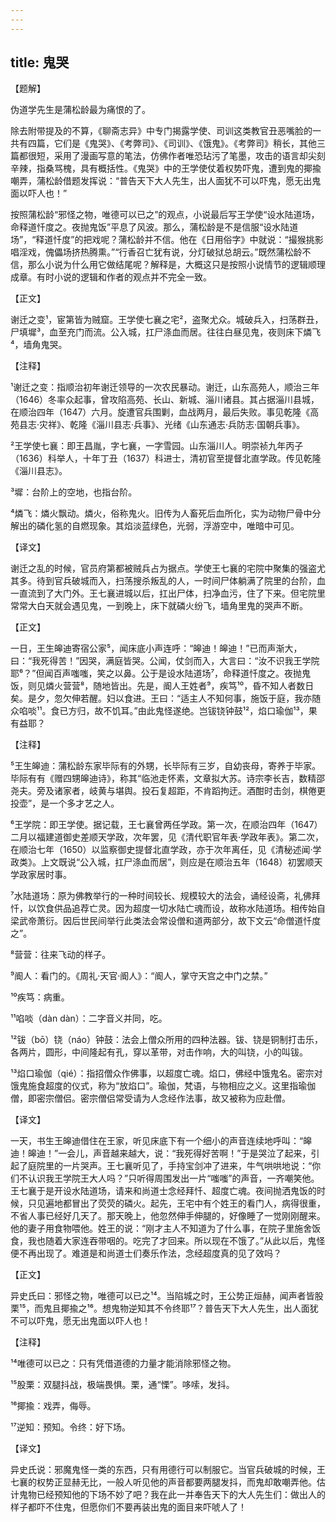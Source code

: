```yaml
---
---
---
```

title: 鬼哭
---




【题解】


伪道学先生是蒲松龄最为痛恨的了。

除去附带提及的不算，《聊斋志异》中专门揭露学使、司训这类教官丑恶嘴脸的一共有四篇，它们是《鬼哭》、《考弊司》、《司训》、《饿鬼》。《考弊司》稍长，其他三篇都很短，采用了漫画写意的笔法，仿佛作者唯恐玷污了笔墨，攻击的语言却尖刻辛辣，指桑骂槐，具有概括性。《鬼哭》中的王学使仗着权势吓鬼，遭到鬼的揶揄嘲弄，蒲松龄借题发挥说：“普告天下大人先生，出人面犹不可以吓鬼，愿无出鬼面以吓人也！”

按照蒲松龄“邪怪之物，唯德可以已之”的观点，小说最后写王学使“设水陆道场，命释道忏度之。夜抛鬼饭”平息了风波。那么，蒲松龄是不是信服“设水陆道场”，“释道忏度”的把戏呢？蒲松龄并不信。他在《日用俗字》中就说：“撮猴挑影唱淫戏，傀儡场挤热腾熏。”“行香召亡犹有说，分灯破狱总胡云。”既然蒲松龄不信，那么小说为什么用它做结尾呢？解释是，大概这只是按照小说情节的逻辑顺理成章。有时小说的逻辑和作者的观点并不完全一致。


【正文】

谢迁之变¹，宦第皆为贼窟。王学使七襄之宅²，盗聚尤众。城破兵入，扫荡群丑，尸填墀³，血至充门而流。公入城，扛尸涤血而居。往往白昼见鬼，夜则床下燐飞⁴，墙角鬼哭。

【注释】


¹谢迁之变：指顺治初年谢迁领导的一次农民暴动。谢迁，山东高苑人，顺治三年（1646）冬率众起事，曾攻陷高苑、长山、新城、淄川诸县。其占据淄川县城，在顺治四年（1647）六月。旋遭官兵围剿，血战两月，最后失败。事见乾隆《高苑县志·灾祥》、乾隆《淄川县志·兵事》、光绪《山东通志·兵防志·国朝兵事》。

²王学使七襄：即王昌胤，字七襄，一字雪园。山东淄川人。明崇祯九年丙子（1636）科举人，十年丁丑（1637）科进士，清初官至提督北直学政。传见乾隆《淄川县志》。

³墀：台阶上的空地，也指台阶。

⁴燐飞：燐火飘动。燐火，俗称鬼火。旧传为人畜死后血所化，实为动物尸骨中分解出的磷化氢的自燃现象。其焰淡蓝绿色，光弱，浮游空中，唯暗中可见。





【译文】


谢迁之乱的时候，官员府第都被贼兵占为据点。学使王七襄的宅院中聚集的强盗尤其多。待到官兵破城而入，扫荡搜杀叛乱的人，一时间尸体躺满了院里的台阶，血一直流到了大门外。王七襄进城以后，扛出尸体，扫净血污，住了下来。但宅院里常常大白天就会遇见鬼，一到晚上，床下就磷火纷飞，墙角里鬼的哭声不断。


【正文】

一日，王生皞迪寄宿公家⁵，闻床底小声连呼：“皞迪！皞迪！”已而声渐大，曰：“我死得苦！”因哭，满庭皆哭。公闻，仗剑而入，大言曰：“汝不识我王学院耶⁶？”但闻百声嗤嗤，笑之以鼻。公于是设水陆道场⁷，命释道忏度之。夜抛鬼饭，则见燐火营营⁸，随地皆出。先是，阍人王姓者⁹，疾笃¹⁰，昏不知人者数日矣。是夕，忽欠伸若醒。妇以食进。王曰：“适主人不知何事，施饭于庭，我亦随众啗啖¹¹。食已方归，故不饥耳。”由此鬼怪遂绝。岂钹铙钟鼓¹²，焰口瑜伽¹³，果有益耶？

【注释】


⁵王生皞迪：蒲松龄东家毕际有的外甥，长毕际有三岁，自幼丧母，寄养于毕家。毕际有有《赠四甥皞迪诗》，称其“临池走怀素，文章拟大苏。诗宗李长吉，数精邵尧夫。旁及诸家者，岐黄与堪舆。投石复超距，不肯蹈拘迂。酒酣时击剑，棋倦更投壶”，是一个多才艺之人。

⁶王学院：即王学使。据记载，王七襄曾两任学政。第一次，在顺治四年（1647）二月以福建道御史差顺天学政，次年罢，见《清代职官年表·学政年表》。第二次，在顺治七年（1650）以监察御史提督北直学政，亦于次年离任，见《清秘述闻·学政类》。上文既说“公入城，扛尸涤血而居”，则应是在顺治五年（1648）初罢顺天学政家居时事。

⁷水陆道场：原为佛教举行的一种时间较长、规模较大的法会，诵经设斋，礼佛拜忏，以饮食供品追荐亡灵。因为超度一切水陆亡魂而设，故称水陆道场。相传始自梁武帝萧衍。因后世民间举行此类法会常设僧和道两部分，故下文云“命僧道忏度之”。

⁸营营：往来飞动的样子。

⁹阍人：看门的。《周礼·天官·阍人》：“阍人，掌守天宫之中门之禁。”

¹⁰疾笃：病重。

¹¹啗啖（dàn dàn）：二字音义并同，吃。

¹²钹（bō）铙（náo）钟鼓：法会上僧众所用的四种法器。钹、铙是铜制打击乐，各两片，圆形，中间隆起有孔，穿以革带，对击作响，大的叫铙，小的叫钹。

¹³焰口瑜伽（qié）：指招僧众作佛事，以超度亡魂。焰口，佛经中饿鬼名。密宗对饿鬼施食超度的仪式，称为“放焰口”。瑜伽，梵语，与物相应之义。这里指瑜伽僧，即密宗僧侣。密宗僧侣常受请为人念经作法事，故又被称为应赴僧。





【译文】


一天，书生王皞迪借住在王家，听见床底下有一个细小的声音连续地呼叫：“皞迪！皞迪！”一会儿，声音越来越大，说：“我死得好苦啊！”于是哭泣了起来，引起了庭院里的一片哭声。王七襄听见了，手持宝剑冲了进来，牛气哄哄地说：“你们不认识我王学院王大人吗？”只听得周围发出一片“嗤嗤”的声音，一齐嘲笑他。王七襄于是开设水陆道场，请来和尚道士念经拜忏、超度亡魂。夜间抛洒鬼饭的时候，只见遍地都冒出了荧荧的磷火。起先，王宅中有个姓王的看门人，病得很重，不省人事已经好几天了。那天晚上，他忽然伸手伸腿的，好像睡了一觉刚刚醒来。他的妻子用食物喂他。姓王的说：“刚才主人不知道为了什么事，在院子里施舍饭食，我也随着大家连吞带咽的。吃完了才回来。所以现在不饿了。”从此以后，鬼怪便不再出现了。难道是和尚道士们奏乐作法，念经超度真的见了效吗？


【正文】

异史氏曰：邪怪之物，唯德可以已之¹⁴。当陷城之时，王公势正烜赫，闻声者皆股栗¹⁵，而鬼且揶揄之¹⁶。想鬼物逆知其不令终耶¹⁷？普告天下大人先生，出人面犹不可以吓鬼，愿无出鬼面以吓人也！

【注释】


¹⁴唯德可以已之：只有凭借道德的力量才能消除邪怪之物。

¹⁵股栗：双腿抖战，极端畏惧。栗，通“慄”。哆嗦，发抖。

¹⁶揶揄：戏弄，侮辱。

¹⁷逆知：预知。令终：好下场。





【译文】


异史氏说：邪魔鬼怪一类的东西，只有用德行可以制服它。当官兵破城的时候，王七襄的权势正显赫无比，一般人听见他的声音都要两腿发抖，而鬼却敢嘲弄他。估计鬼物已经预知他的下场不妙了吧？我在此一并奉告天下的大人先生们：做出人的样子都吓不住鬼，但愿你们不要再装出鬼的面目来吓唬人了！